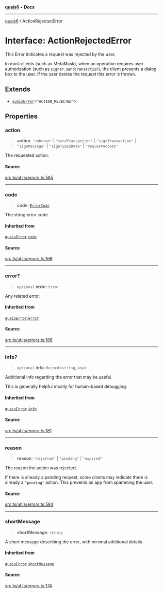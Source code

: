 [**quais6**](../README.md) • **Docs**

***

[quais6](../globals.md) / ActionRejectedError

# Interface: ActionRejectedError

This Error indicates a request was rejected by the user.

 In most clients (such as MetaMask), when an operation requires user
 authorization (such as `signer.sendTransaction`), the client
 presents a dialog box to the user. If the user denies the request
 this error is thrown.

## Extends

- [`quaisError`](quaisError.md)\<`"ACTION_REJECTED"`\>

## Properties

### action

> **action**: `"unknown"` \| `"sendTransaction"` \| `"signTransaction"` \| `"signMessage"` \| `"signTypedData"` \| `"requestAccess"`

The requested action.

#### Source

[src.ts/utils/errors.ts:585](https://github.com/dominant-strategies/quais-6.js/blob/aca1855329c3946c627ab7f16ac5304cea7d20c5/src.ts/utils/errors.ts#L585)

***

### code

> **code**: [`ErrorCode`](../type-aliases/ErrorCode.md)

The string error code.

#### Inherited from

[`quaisError`](quaisError.md).[`code`](quaisError.md#code)

#### Source

[src.ts/utils/errors.ts:168](https://github.com/dominant-strategies/quais-6.js/blob/aca1855329c3946c627ab7f16ac5304cea7d20c5/src.ts/utils/errors.ts#L168)

***

### error?

> `optional` **error**: `Error`

Any related error.

#### Inherited from

[`quaisError`](quaisError.md).[`error`](quaisError.md#error)

#### Source

[src.ts/utils/errors.ts:186](https://github.com/dominant-strategies/quais-6.js/blob/aca1855329c3946c627ab7f16ac5304cea7d20c5/src.ts/utils/errors.ts#L186)

***

### info?

> `optional` **info**: `Record`\<`string`, `any`\>

Additional info regarding the error that may be useful.

 This is generally helpful mostly for human-based debugging.

#### Inherited from

[`quaisError`](quaisError.md).[`info`](quaisError.md#info)

#### Source

[src.ts/utils/errors.ts:181](https://github.com/dominant-strategies/quais-6.js/blob/aca1855329c3946c627ab7f16ac5304cea7d20c5/src.ts/utils/errors.ts#L181)

***

### reason

> **reason**: `"rejected"` \| `"pending"` \| `"expired"`

The reason the action was rejected.

 If there is already a pending request, some clients may indicate
 there is already a `"pending"` action. This prevents an app
 from spamming the user.

#### Source

[src.ts/utils/errors.ts:594](https://github.com/dominant-strategies/quais-6.js/blob/aca1855329c3946c627ab7f16ac5304cea7d20c5/src.ts/utils/errors.ts#L594)

***

### shortMessage

> **shortMessage**: `string`

A short message describing the error, with minimal additional
 details.

#### Inherited from

[`quaisError`](quaisError.md).[`shortMessage`](quaisError.md#shortmessage)

#### Source

[src.ts/utils/errors.ts:174](https://github.com/dominant-strategies/quais-6.js/blob/aca1855329c3946c627ab7f16ac5304cea7d20c5/src.ts/utils/errors.ts#L174)
